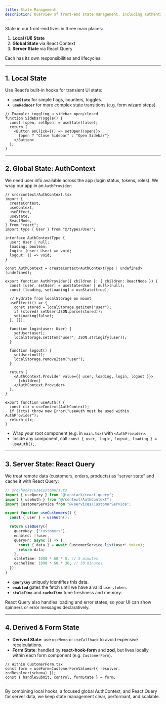 ```yaml
---
title: State Management
description: Overview of front-end state management, including authentication context and server-state handling.
---
```


State in our front-end lives in three main places:

1. **Local (UI) State**
2. **Global State** via React Context
3. **Server State** via React Query

Each has its own responsibilities and lifecycles.

---

## 1. Local State

Use React’s built-in hooks for transient UI state:

- **`useState`** for simple flags, counters, toggles.
- **`useReducer`** for more complex state transitions (e.g. form wizard steps).

```tsx
// Example: toggling a sidebar open/closed
function SidebarToggle() {
  const [open, setOpen] = useState(false);
  return (
    <Button onClick={() => setOpen(!open)}>
      {open ? "Close Sidebar" : "Open Sidebar"}
    </Button>
  );
}
```

---

## 2. Global State: AuthContext

We need user info available across the app (login status, tokens, roles). We wrap our app in an `AuthProvider`:

```tsx
// src/context/AuthContext.tsx
import {
  createContext,
  useContext,
  useEffect,
  useState,
  ReactNode,
} from "react";
import type { User } from "@/types/User";

interface AuthContextType {
  user: User | null;
  loading: boolean;
  login: (user: User) => void;
  logout: () => void;
}

const AuthContext = createContext<AuthContextType | undefined>(undefined);

export function AuthProvider({ children }: { children: ReactNode }) {
  const [user, setUser] = useState<User | null>(null);
  const [loading, setLoading] = useState(true);

  // Hydrate from localStorage on mount
  useEffect(() => {
    const stored = localStorage.getItem("user");
    if (stored) setUser(JSON.parse(stored));
    setLoading(false);
  }, []);

  function login(user: User) {
    setUser(user);
    localStorage.setItem("user", JSON.stringify(user));
  }

  function logout() {
    setUser(null);
    localStorage.removeItem("user");
  }

  return (
    <AuthContext.Provider value={{ user, loading, login, logout }}>
      {children}
    </AuthContext.Provider>
  );
}

export function useAuth() {
  const ctx = useContext(AuthContext);
  if (!ctx) throw new Error("useAuth must be used within AuthProvider");
  return ctx;
}
```

- Wrap your root component (e.g. in `main.tsx`) with `<AuthProvider>`.
- Inside any component, call `const { user, login, logout, loading } = useAuth();`.

---

## 3. Server State: React Query

We treat remote data (customers, orders, products) as “server state” and cache it with React Query:

```ts
// src/hooks/useCustomers.ts
import { useQuery } from "@tanstack/react-query";
import { useAuth } from "@/context/AuthContext";
import CustomerService from "@/services/CustomerService";

export function useCustomers() {
  const { user } = useAuth();

  return useQuery({
    queryKey: ["customers"],
    enabled: !!user,
    queryFn: async () => {
      const { data } = await CustomerService.list(user!.token);
      return data;
    },
    staleTime: 1000 * 60 * 5, // 5 minutes
    cacheTime: 1000 * 60 * 30, // 30 minutes
  });
}
```

- **`queryKey`** uniquely identifies this data.
- **`enabled`** gates the fetch until we have a valid `user.token`.
- **`staleTime`** and **`cacheTime`** tune freshness and memory.

React Query also handles loading and error states, so your UI can show spinners or error messages declaratively.

---

## 4. Derived & Form State

- **Derived State**: use `useMemo` or `useCallback` to avoid expensive recalculations.
- **Form State**: handled by **react-hook-form** and **zod**, but lives locally within each form component (e.g. `CustomerForm`).

```tsx
// Within CustomerForm.tsx
const form = useForm<CustomerFormValues>({ resolver: zodResolver(schema) });
const { handleSubmit, control, formState } = form;
```

---

By combining local hooks, a focused global AuthContext, and React Query for server data, we keep state management clear, performant, and scalable.

